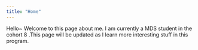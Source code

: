 ```yaml
---
title: "Home"
---
```


Hello~ Welcome to this page about me. I am currently a MDS student in the cohort 8 .This page will be updated as I learn more interesting stuff in this program. 